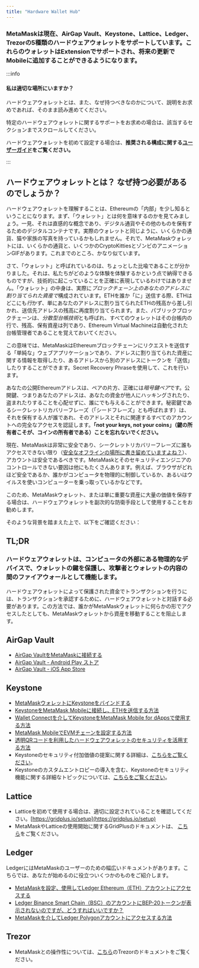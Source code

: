 ```yaml
---
title: "Hardware Wallet Hub"
---
```


### MetaMaskは現在、AirGap Vault、Keystone、Lattice、Ledger、Trezorの5種類のハードウェアウォレットをサポートしています。これらのウォレットはExtensionでサポートされ、将来の更新でMobileに追加することができるようになります。

:::info

#### 私は適切な場所にいますか？

ハードウェアウォレットとは、また、なぜ持つべきなのかについて、説明をお求めであれば、そのまま読み進めてください。

特定のハードウェアウォレットに関するサポートをお求めの場合は、該当するセクションまでスクロールしてください。

ハードウェアウォレットを初めて設定する場合は、**推奨される構成に関する[ユーザーガイド](/privacy-and-security/user-guide-how-to-use-a-hardware-wallet)をご覧ください。**

:::

####

## ハードウェアウォレットとは？ なぜ持つ必要があるのでしょうか？

ハードウェアウォレットを理解することは、Ethereumの「内部」を少し知るということになります。まず、「ウォレット」とは何を意味するのかを見てみましょう。一見、それは直感的な概念であり、デジタル通貨やその他のものを保有するためのデジタルコンテナです。実際のウォレットと同じように、いくらかの通貨、猫や家族の写真を持っているかもしれません。それで、MetaMaskウォレットには、いくらかの通貨と、いくつかのCryptoKittiesとゾンビのアニメーションGIFがあります。これまでのところ、かなり似ています。

さて、「ウォレット」と呼ばれているのは、ちょっとした比喩であることが分かりました。それは、私たちがどのような体験を体験するかという点で納得できるものですが、技術的に起こっていることを正確に表現しているわけではありません。「ウォレット」の中身は、実際に*ブロックチェーン上のあなたのアドレスに割り当てられた資産で*構成されています。ETHを誰か「に」送信する際、ETHはどこにも*行*かず、単にあなたのアドレスに割り当てられたETHの残高から差し引かれ、送信先アドレスの残高に再度割り当てられます。また、パブリックブロックチェーンは、*分散型台帳技術*とも呼ばれ、すべてのウォレットはその台帳内の行で、残高、保有資産は列であり、Ethereum Virtual Machineは自動化された台帳管理者であることを覚えておいてください。

この意味では、MetaMaskはEthereumブロックチェーンにリクエストを送信する「単純な」ウェブアプリケーションであり、アドレスに割り当てられた資産に関する情報を取得したり、あるアドレスから別のアドレスにトークンを「送信」したりすることができます。Secret Recovery Phraseを使用して、これを行います。

あなたの公開Ethereumアドレスは、ペアの片方、正確には*暗号鍵ペア*です。公開鍵、つまりあなたのアドレスは、あなたの資金が他人にハッキングされたり、盗まれたりすることを心配せずに、誰にでも与えることができます。秘密鍵であるシークレットリカバリーフレーズ（「シードフレーズ」とも呼ばれます）は、それを保有する人が誰であれ、そのアドレスとそれに関連するすべてのアカウントへの完全なアクセスを認証します。**「not your keys, not your coins」（鍵の所有者こそが、コインの所有者である）ことを忘れないでください。**

現在、MetaMaskは非常に安全であり、シークレットリカバリーフレーズに誰もアクセスできない限り（[安全なオフラインの場所に書き留めていますよね？](/getting-started/user-guide-secret-recovery-phrase-password-and-private-keys)）、アカウントは安全であるべきです。MetaMaskとそのセキュリティエンジニアのコントロールできない要因は他にもたくさんあります。例えば、ブラウザがどれほど安全であるか、誰かがコンピュータを物理的に制御しているか、あるいはウイルスを使いコンピューターを乗っ取っているかなどです。

このため、MetaMaskウォレット、または単に重要な資産に大量の価値を保存する場合は、ハードウェアウォレットを副次的な防衛手段として使用することをお勧めします。

そのような背景を踏まえた上で、以下をご確認ください：

## TL;DR

### **ハードウェアウォレットは、コンピュータの外部にある物理的なデバイスで、ウォレットの鍵を保護し、攻撃者とウォレットの内容の間のファイアウォールとして機能します。**

ハードウェアウォレットによって保護された資金でトランザクションを行うには、トランザクションを承認するために、ハードウェアウォレットと対話する必要があります。この方法では、誰かがMetaMaskウォレットに何らかの形でアクセスしたとしても、MetaMaskウォレットから資産を移動することを阻止します。

## AirGap Vault

- [AirGap VaultをMetaMaskに接続する](https://support.airgap.it/guides/metamask/)
- [AirGap Vault - Android Play ストア](https://play.google.com/store/apps/details?id=it.airgap.vault&hl=en_US&gl=US)
- [AirGap Vault - iOS App Store](https://apps.apple.com/us/app/airgap-vault-secure-secrets/id1417126841)

## Keystone

- [MetaMaskウォレットにKeystoneをバインドする](https://support.keyst.one/3rd-party-wallets/eth-and-web3-wallets-keystone/bind-metamask-with-keystone)
- [KeystoneをMetaMask Mobileに接続し、ETHを送信する方法](https://support.keyst.one/3rd-party-wallets/eth-and-web3-wallets-keystone/metamask-mobile)
- [Wallet Connectを介してKeystoneをMetaMask Mobile for dAppsで使用する方法](https://support.keyst.one/3rd-party-wallets/eth-and-web3-wallets-keystone/metamask-mobile/defi-with-metamask-mobile)
- [MetaMask MobileでEVMチェーンを設定する方法](https://support.keyst.one/3rd-party-wallets/eth-and-web3-wallets-keystone/metamask-mobile/configuring-evm-chains-on-metamask-mobile)
- [透明QRコードを利用したハードウェアウォレットのセキュリティを活用する方法](https://consensys.net/blog/news/metamask-x-keystone-how-to-benefit-from-hardware-wallet-security-using-transparent-qr-code/)
- Keystoneのセキュリティ付加価値の提案に関する詳細は、[こちらをご覧ください](https://blog.keyst.one/blind-signing-a-security-black-hole-for-the-ethereum-community-13f909b848b6)。
- Keystoneのカスタムエントロピーの導入を含む、Keystoneのセキュリティ機能に関する詳細なトピックについては、[こちらをご覧ください](https://support.keyst.one/general-navigation-guide#advanced-users)。

## Lattice

- Latticeを初めて使用する場合は、適切に設定されていることを確認してください。[https://gridplus.io/setup](https://gridplus.io/setup)
- MetaMaskやLatticeの使用開始に関する﻿GridPlusの﻿ドキュメントは、﻿﻿ [こちら](https://docs.gridplus.io/setup/metamask)をご覧ください。

## Ledger

LedgerにはMetaMaskのユーザーのための幅広いドキュメントがあります。こちらでは、あなたが始めるのに役立ついくつかのものをご紹介します。

- [MetaMaskを設定、使用してLedger Ethereum（ETH）アカウントにアクセスする](https://support.ledger.com/hc/en-us/articles/4404366864657-Set-up-and-use-MetaMask-to-access-your-Ledger-Ethereum-ETH-account?docs=true)
- [Ledger Binance Smart Chain（BSC）のアカウントにBEP-20トークンが表示されないのですが、どうすればいいですか？](https://support.ledger.com/hc/en-us/articles/4406111561617-I-don-t-see-my-BEP-20-tokens-in-my-Ledger-Binance-Smart-Chain-BSC-account-what-can-I-do-?support=true)
- [MetaMaskを介してLedger Polygonアカウントにアクセスする方法](https://support.ledger.com/hc/en-us/articles/4418394184209-How-to-access-your-Ledger-Polygon-MATIC-account-via-Metamask?docs=true)

## Trezor

- MetaMaskとの操作性については、[こちら](https://wiki.trezor.io/Apps:MetaMask)のTrezorのドキュメントをご覧ください。
